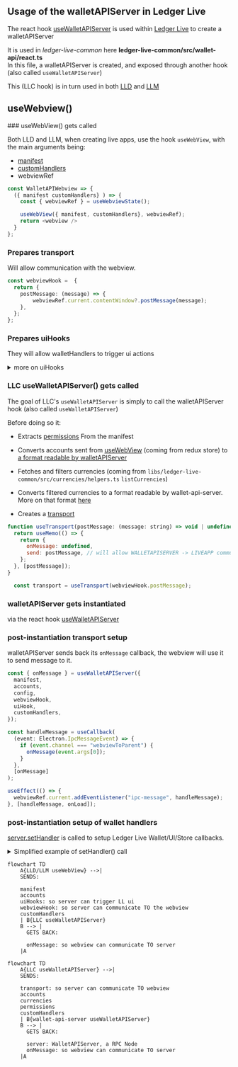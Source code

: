 
## Usage of the walletAPIServer in Ledger Live

The react hook [useWalletAPIServer](../wallet-api-server/react-hook)
is used within [Ledger Live](https://github.com/LedgerHQ/ledger-live/)
to create a walletAPIServer

It is used in _ledger-live-common_ here
**ledger-live-common/src/wallet-api/react.ts**  
In this file, a walletAPIServer
is created, and exposed through another hook (also called
`useWalletAPIServer`)

This (LLC hook) is in turn used in both
[LLD](https://github.com/LedgerHQ/ledger-live/blob/43aeb2a1c650c6231c14149b74e4a42135b15766/apps/ledger-live-desktop/src/renderer/components/Web3AppWebview/WalletAPIWebview.tsx#L10)
and [LLM](https://github.com/LedgerHQ/ledger-live/blob/43aeb2a1c650c6231c14149b74e4a42135b15766/apps/ledger-live-mobile/src/components/Web3AppWebview/helpers.ts#L8)

## useWebview()

<Steps>
### useWebView() gets called

Both LLD and LLM, when creating live apps, use the hook `useWebView`,
with the main arguments being:

- [manifest](../../appendix/manifest)
- [customHandlers](../wallet-api-server#requesthandlers)
- webviewRef

```ts filename="apps/ledger-live-desktop/src/renderer/components/Web3AppWebview/WalletAPIWebview.tsx"
const WalletAPIWebview => {
  ({ manifest customHandlers} ) => {
    const { webviewRef } = useWebviewState();

    useWebView({ manifest, customHandlers}, webviewRef);
    return <webview />
  }
};
```

### Prepares transport

Will allow communication with the webview.

```ts filename="simplified"
const webviewHook =  {
  return {
    postMessage: (message) => {
        webviewRef.current.contentWindow?.postMessage(message);
    },
  };
};
```

### Prepares uiHooks

They will allow walletHandlers to trigger ui actions

<details>
    <summary>more on uiHooks</summary>

uiHooks are created in useWebView and sent to LLC useWalletAPIServer
`uiHook` is an object that maps a method like `"account.request"` to an action in LLD / LLM
here's a list of actions it triggers in LLD:

- opening a drawer to select an account, start an exchange process
- opening modals to sign transactions, messages, start an exchange process, connect a device
- store data / update account data
- display toaster

</details>

### LLC useWalletAPIServer() gets called

The goal of LLC's `useWalletAPIServer` is simply to call the walletAPIServer hook (also called `useWalletAPIServer`)

Before doing so it:

- Extracts [permissions](../wallet-api-server#permissions) From the manifest

- Converts accounts sent from [useWebView](./within-ledger-live#usewebview) (coming from redux store) to [a format readable by walletAPIServer](../wallet-api-server#allaccounts)

- Fetches and filters currencies (coming from `libs/ledger-live-common/src/currencies/helpers.ts` `listCurrencies`)

- Converts filtered currencies to a format readable by wallet-api-server. More on that format [here](../wallet-api-server/react-hook#currencies)

- Creates a [transport](../wallet-api-server#transport)

```js
function useTransport(postMessage: (message: string) => void | undefined): Transport {
  return useMemo(() => {
    return {
      onMessage: undefined,
      send: postMessage, // will allow WALLETAPISERVER -> LIVEAPP communication (via postMessage)
    };
  }, [postMessage]);
}

  const transport = useTransport(webviewHook.postMessage);
```

### walletAPIServer gets instantiated

via the react hook [useWalletAPIServer](../wallet-api-server/react-hook)

### post-instantiation transport setup

walletAPIServer sends back its `onMessage` callback, the webview will use
it to send message to it.

```ts {1,12-13, 20}
const { onMessage } = useWalletAPIServer({
  manifest,
  accounts,
  config,
  webviewHook,
  uiHook,
  customHandlers,
});

const handleMessage = useCallback(
  (event: Electron.IpcMessageEvent) => {
    if (event.channel === "webviewToParent") {
      onMessage(event.args[0]);
    }
  },
  [onMessage]
);

useEffect(() => {
  webviewRef.current.addEventListener("ipc-message", handleMessage);
}, [handleMessage, onLoad]);
```

### post-instantiation setup of wallet handlers

[server.setHandler](../wallet-api-server#wallethandlers) is called
to setup Ledger Live Wallet/UI/Store callbacks.

<details>
  <summary>Simplified example of setHandler() call</summary>

```js filename="libs/ledger-live-common/src/wallet-api/react.ts"
    server.setHandler("account.request", async ({ accounts$, currencies$ }) => {
      const currencies = await firstValueFrom(currencies$);
      return new Promise((resolve, reject) => {
        let currencyList = currencyList = allCurrenciesAndTokens.filter(({ id }) => currencyIds.includes(id));
        uiAccountRequest({
          accounts$,
          currencies: currencyList,
          onSuccess: (account: AccountLike, parentAccount: Account | undefined) => {
            resolve(accountToWalletAPIAccount(account, parentAccount));
          },
          onCancel: () => {
            reject(new Error("Canceled by user"));
          },
        });
      });
    });
  }, [manifest, server, tracking, uiAccountRequest]);
```

those handlers are saved in the property `WalletAPIServer.walletHandlers`

To recap:

- `WalletAPIServer.walletHandlers` -> callbacks defined in LLC, trigger modals / drawers / update redux store, etc.
- `WalletAPIServer.requestHandlers` -> internalHandlers + customHandlers, can call `walletHandlers` inside of them

</details>

</Steps>

```mermaid
flowchart TD
    A{LLD/LLM useWebView} -->|
    SENDS:

    manifest
    accounts
    uiHooks: so server can trigger LL ui
    webviewHook: so server can communicate TO the webview
    customHandlers
    | B{LLC useWalletAPIServer}
    B --> |
      GETS BACK:

      onMessage: so webview can communicate TO server
    |A
```

```mermaid
flowchart TD
    A{LLC useWalletAPIServer} -->|
    SENDS:

    transport: so server can communicate TO webview
    accounts
    currencies
    permissions
    customHandlers
    | B{wallet-api-server useWalletAPIServer}
    B --> |
      GETS BACK:

      server: WalletAPIServer, a RPC Node
      onMessage: so webview can communicate TO server
    |A
```
